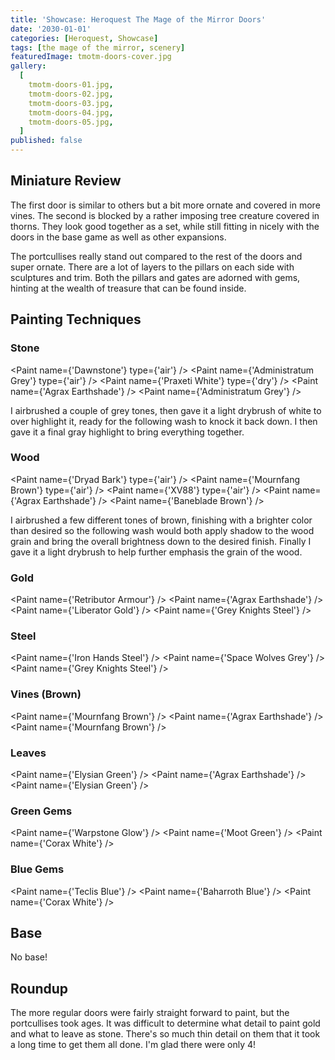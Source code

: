 ```yaml
---
title: 'Showcase: Heroquest The Mage of the Mirror Doors'
date: '2030-01-01'
categories: [Heroquest, Showcase]
tags: [the mage of the mirror, scenery]
featuredImage: tmotm-doors-cover.jpg
gallery:
  [
    tmotm-doors-01.jpg,
    tmotm-doors-02.jpg,
    tmotm-doors-03.jpg,
    tmotm-doors-04.jpg,
    tmotm-doors-05.jpg,
  ]
published: false
---
```



## Miniature Review

The first door is similar to others but a bit more ornate and covered in more vines. The second is blocked by a rather
imposing tree creature covered in thorns. They look good together as a set, while still fitting in nicely with the
doors in the base game as well as other expansions.

The portcullises really stand out compared to the rest of the doors and super ornate. There are a lot of layers to the
pillars on each side with sculptures and trim. Both the pillars and gates are adorned with gems, hinting at the wealth
of treasure that can be found inside.

## Painting Techniques

### Stone

<Paint name={'Dawnstone'} type={'air'} />
<Paint name={'Administratum Grey'} type={'air'} />
<Paint name={'Praxeti White'} type={'dry'} />
<Paint name={'Agrax Earthshade'} />
<Paint name={'Administratum Grey'} />

I airbrushed a couple of grey tones, then gave it a light drybrush of white to over highlight it, ready for the
following wash to knock it back down. I then gave it a final gray highlight to bring everything together.

### Wood

<Paint name={'Dryad Bark'} type={'air'} />
<Paint name={'Mournfang Brown'} type={'air'} />
<Paint name={'XV88'} type={'air'} />
<Paint name={'Agrax Earthshade'} />
<Paint name={'Baneblade Brown'} />

I airbrushed a few different tones of brown, finishing with a brighter color than desired so the following wash
would both apply shadow to the wood grain and bring the overall brightness down to the desired finish.
Finally I gave it a light drybrush to help further emphasis the grain of the wood.

### Gold

<Paint name={'Retributor Armour'} />
<Paint name={'Agrax Earthshade'} />
<Paint name={'Liberator Gold'} />
<Paint name={'Grey Knights Steel'} />

### Steel

<Paint name={'Iron Hands Steel'} />
<Paint name={'Space Wolves Grey'} />
<Paint name={'Grey Knights Steel'} />

### Vines (Brown)

<Paint name={'Mournfang Brown'} />
<Paint name={'Agrax Earthshade'} />
<Paint name={'Mournfang Brown'} />

### Leaves

<Paint name={'Elysian Green'} />
<Paint name={'Agrax Earthshade'} />
<Paint name={'Elysian Green'} />

### Green Gems

<Paint name={'Warpstone Glow'} />
<Paint name={'Moot Green'} />
<Paint name={'Corax White'} />

### Blue Gems

<Paint name={'Teclis Blue'} />
<Paint name={'Baharroth Blue'} />
<Paint name={'Corax White'} />

## Base

No base!

## Roundup

The more regular doors were fairly straight forward to paint, but the portcullises took ages. It was difficult to
determine what detail to paint gold and what to leave as stone. There's so much thin detail on them that it took a long
time to get them all done. I'm glad there were only 4!
